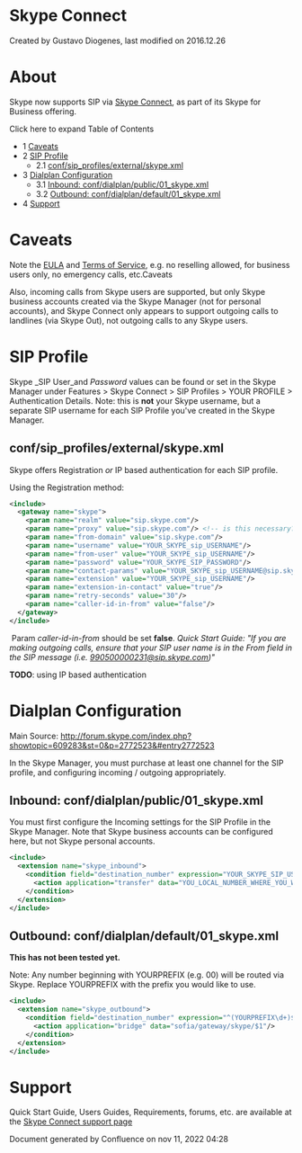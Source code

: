 
# Skype Connect 

 Created by  Gustavo Diogenes, last modified on 2016.12.26

# About

Skype now supports SIP via [Skype Connect](http://www.skype.com/intl/en-us/business/skype-connect/), as part of its Skype for Business offering.

Click here to expand Table of Contents

* 1 [Caveats](#caveats)
* 2 [SIP Profile](#sip-profile)  
   * 2.1 [conf/sip\_profiles/external/skype.xml](#confsip_profilesexternalskypexml)
* 3 [Dialplan Configuration](#dialplan-configuration)  
   * 3.1 [Inbound: conf/dialplan/public/01\_skype.xml](#inbound-confdialplanpublic01_skypexml)  
   * 3.2 [Outbound: conf/dialplan/default/01\_skype.xml](#outbound-confdialplandefault01_skypexml)
* 4 [Support](#support)

# Caveats

Note the [EULA](http://www.skype.com/intl/en-us/legal/business/eula/) and [Terms of Service](http://www.skype.com/intl/en-us/legal/business/terms/), e.g. no reselling allowed, for business users only, no emergency calls, etc.Caveats

Also, incoming calls from Skype users are supported, but only Skype business accounts created via the Skype Manager (not for personal accounts), and Skype Connect only appears to support outgoing calls to landlines (via Skype Out), not outgoing calls to any Skype users.

# SIP Profile

Skype _SIP User_and _Password_ values can be found or set in the Skype Manager under Features > Skype Connect > SIP Profiles > YOUR PROFILE > Authentication Details. Note: this is **not** your Skype username, but a separate SIP username for each SIP Profile you've created in the Skype Manager.

## conf/sip_profiles/external/skype.xml

Skype offers Registration _or_ IP based authentication for each SIP profile.

Using the Registration method:

```xml
<include>
  <gateway name="skype">
    <param name="realm" value="sip.skype.com"/>
    <param name="proxy" value="sip.skype.com"/> <!-- is this necessary? it's the same as realm -->
    <param name="from-domain" value="sip.skype.com"/>
    <param name="username" value="YOUR_SKYPE_sip_USERNAME"/>
    <param name="from-user" value="YOUR_SKYPE_sip_USERNAME"/>
    <param name="password" value="YOUR_SKYPE_SIP_PASSWORD"/>
    <param name="contact-params" value="YOUR_SKYPE_sip_USERNAME@sip.skype.com"/>
    <param name="extension" value="YOUR_SKYPE_sip_USERNAME"/>
    <param name="extension-in-contact" value="true"/>
    <param name="retry-seconds" value="30"/>
    <param name="caller-id-in-from" value="false"/>
  </gateway>
</include>
```

 Param _caller-id-in-from_ should be set **false**. _Quick Start Guide: "If you are making outgoing calls, ensure that your SIP user name is in the From field in the SIP message (i.e. [990500000231@sip.skype.com](mailto:990500000231@sip.skype.com))"_

**TODO**: using IP based authentication

# Dialplan Configuration

Main Source: <http://forum.skype.com/index.php?showtopic=609283&st=0&p=2772523&#entry2772523>

In the Skype Manager, you must purchase at least one channel for the SIP profile, and configuring incoming / outgoing appropriately.

## Inbound: conf/dialplan/public/01_skype.xml

You must first configure the Incoming settings for the SIP Profile in the Skype Manager. Note that Skype business accounts can be configured here, but not Skype personal accounts.

```xml
<include>
  <extension name="skype_inbound">
    <condition field="destination_number" expression="YOUR_SKYPE_SIP_USERNAME">
      <action application="transfer" data="YOU_LOCAL_NUMBER_WHERE_YOU_Want_TRANSFER_SKYPE_CALL XML default"/>
    </condition>
  </extension>
</include>
```

## Outbound: conf/dialplan/default/01_skype.xml

**This has not been tested yet.**

Note: Any number beginning with YOURPREFIX (e.g. 00) will be routed via Skype. Replace YOURPREFIX with the prefix you would like to use.

```xml
<include>
  <extension name="skype_outbound">
    <condition field="destination_number" expression="^(YOURPREFIX\d+)$">
      <action application="bridge" data="sofia/gateway/skype/$1"/>
    </condition>
  </extension>
</include>
```

# Support

Quick Start Guide, Users Guides, Requirements, forums, etc. are available at the [Skype Connect support page](https://support.skype.com/en/faq/FA10549/what-is-skype-connect-and-how-does-it-work)

Document generated by Confluence on nov 11, 2022 04:28
